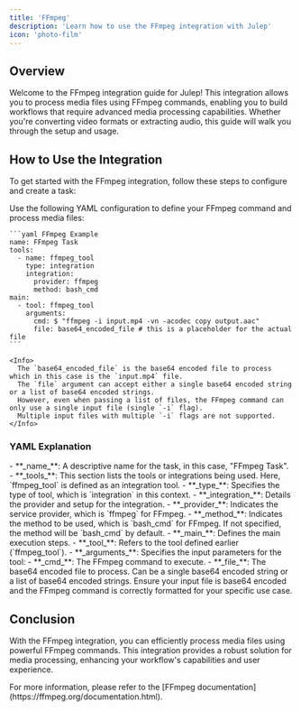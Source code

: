 ```yaml
---
title: 'FFmpeg'
description: 'Learn how to use the FFmpeg integration with Julep'
icon: 'photo-film'
---
```


## Overview

Welcome to the FFmpeg integration guide for Julep! This integration allows you to process media files using FFmpeg commands, enabling you to build workflows that require advanced media processing capabilities. Whether you're converting video formats or extracting audio, this guide will walk you through the setup and usage.

## How to Use the Integration

To get started with the FFmpeg integration, follow these steps to configure and create a task:

<Steps>
  <Step title="Define Your FFmpeg Command">
    Use the following YAML configuration to define your FFmpeg command and process media files:

    ```yaml FFmpeg Example
    name: FFmpeg Task
    tools:
      - name: ffmpeg_tool
        type: integration
        integration:
          provider: ffmpeg
          method: bash_cmd
    main:
      - tool: ffmpeg_tool
        arguments:
          cmd: $ "ffmpeg -i input.mp4 -vn -acodec copy output.aac"
          file: base64_encoded_file # this is a placeholder for the actual file
    ```

    <Info>
      The `base64_encoded_file` is the base64 encoded file to process which in this case is the `input.mp4` file.
      The `file` argument can accept either a single base64 encoded string or a list of base64 encoded strings.
      However, even when passing a list of files, the FFmpeg command can only use a single input file (single `-i` flag).
      Multiple input files with multiple `-i` flags are not supported.
    </Info>
  </Step>
</Steps>

### YAML Explanation

<AccordionGroup>
  <Accordion title="Basic Configuration">
    - **_name_**: A descriptive name for the task, in this case, "FFmpeg Task".
    - **_tools_**: This section lists the tools or integrations being used. Here, `ffmpeg_tool` is defined as an integration tool.
  </Accordion>

  <Accordion title="Tool Configuration">
    - **_type_**: Specifies the type of tool, which is `integration` in this context.
    - **_integration_**: Details the provider and setup for the integration.
      - **_provider_**: Indicates the service provider, which is `ffmpeg` for FFmpeg. 
      - **_method_**: Indicates the method to be used, which is `bash_cmd` for FFmpeg. If not specified, the method will be `bash_cmd` by default.
  </Accordion>

  <Accordion title="Workflow Configuration">
    - **_main_**: Defines the main execution steps.
      - **_tool_**: Refers to the tool defined earlier (`ffmpeg_tool`).
      - **_arguments_**: Specifies the input parameters for the tool:
        - **_cmd_**: The FFmpeg command to execute.
        - **_file_**: The base64 encoded file to process. Can be a single base64 encoded string or a list of base64 encoded strings.
  </Accordion>
</AccordionGroup>

<Note>
  Ensure your input file is base64 encoded and the FFmpeg command is correctly formatted for your specific use case.
</Note>

## Conclusion

With the FFmpeg integration, you can efficiently process media files using powerful FFmpeg commands. 
This integration provides a robust solution for media processing, enhancing your workflow's capabilities and user experience.

<Tip>
  For more information, please refer to the [FFmpeg documentation](https://ffmpeg.org/documentation.html).
</Tip> 